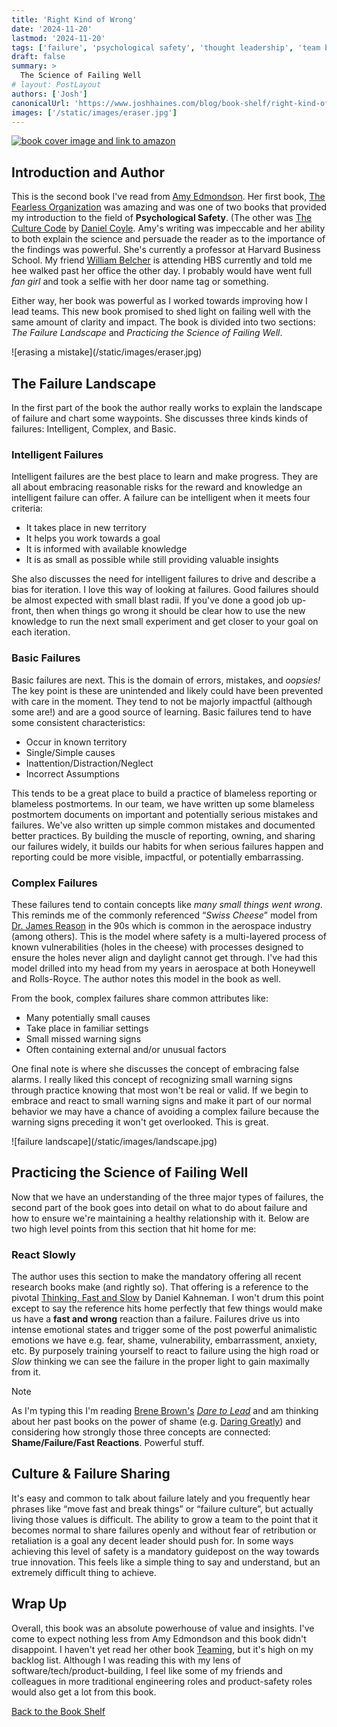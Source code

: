 ```yaml
---
title: 'Right Kind of Wrong'
date: '2024-11-20'
lastmod: '2024-11-20'
tags: ['failure', 'psychological safety', 'thought leadership', 'team building']
draft: false
summary: >
  The Science of Failing Well
# layout: PostLayout
authors: ['Josh']
canonicalUrl: 'https://www.joshhaines.com/blog/book-shelf/right-kind-of-wrong'
images: ['/static/images/eraser.jpg']
---
```


<div className="mx-auto w-1/3">
  <a href="https://www.amazon.com/Right-Kind-Wrong-Science-Failing/dp/1982195061">
    <img
      alt="book cover image and link to amazon"
      src="https://m.media-amazon.com/images/I/41bq5O5pcGL._SY445_SX342_.jpg"
    />
  </a>
</div>

## Introduction and Author

This is the second book I've read from [Amy Edmondson](https://amycedmondson.com/). Her first book, [The Fearless Organization](./fearless-organization) was amazing and was one of two books that provided my introduction to the field of **Psychological Safety**. (The other was [The Culture Code](./culture-code) by [Daniel Coyle](https://danielcoyle.com/). Amy's writing was impeccable and her ability to both explain the science and persuade the reader as to the importance of the findings was powerful. She's currently a professor at Harvard Business School. My friend [William Belcher](https://www.linkedin.com/in/william-b-656b18108/) is attending HBS currently and told me hee walked past her office the other day. I probably would have went full _fan girl_ and took a selfie with her door name tag or something.

Either way, her book was powerful as I worked towards improving how I lead teams. This new book promised to shed light on failing well with the same amount of clarity and impact. The book is divided into two sections: _The Failure Landscape_ and _Practicing the Science of Failing Well_.

<div className="-mx-2 flex flex-wrap justify-center overflow-hidden xl:-mx-2">
  <div className="my-1 w-full overflow-hidden px-2 xl:my-1 xl:w-3/4 xl:px-2">
    ![erasing a mistake](/static/images/eraser.jpg)
  </div>
</div>

## The Failure Landscape

In the first part of the book the author really works to explain the landscape of failure and chart some waypoints. She discusses three kinds kinds of failures: Intelligent, Complex, and Basic.

### Intelligent Failures

Intelligent failures are the best place to learn and make progress. They are all about embracing reasonable risks for the reward and knowledge an intelligent failure can offer. A failure can be intelligent when it meets four criteria:

- It takes place in new territory
- It helps you work towards a goal
- It is informed with available knowledge
- It is as small as possible while still providing valuable insights

She also discusses the need for intelligent failures to drive and describe a bias for iteration. I love this way of looking at failures. Good failures should be almost expected with small blast radii. If you've done a good job up-front, then when things go wrong it should be clear how to use the new knowledge to run the next small experiment and get closer to your goal on each iteration.

### Basic Failures

Basic failures are next. This is the domain of errors, mistakes, and _oopsies!_ The key point is these are unintended and likely could have been prevented with care in the moment. They tend to not be majorly impactful (although some are!) and are a good source of learning. Basic failures tend to have some consistent characteristics:

- Occur in known territory
- Single/Simple causes
- Inattention/Distraction/Neglect
- Incorrect Assumptions

This tends to be a great place to build a practice of blameless reporting or blameless postmortems. In our team, we have written up some blameless postmortem documents on important and potentially serious mistakes and failures. We've also written up simple common mistakes and documented better practices. By building the muscle of reporting, owning, and sharing our failures widely, it builds our habits for when serious failures happen and reporting could be more visible, impactful, or potentially embarrassing.

### Complex Failures

These failures tend to contain concepts like _many small things went wrong_. This reminds me of the commonly referenced “_Swiss Cheese_” model from [Dr. James Reason](https://en.wikipedia.org/wiki/James_Reason) in the 90s which is common in the aerospace industry (among others). This is the model where safety is a multi-layered process of known vulnerabilities (holes in the cheese) with processes designed to ensure the holes never align and daylight cannot get through. I've had this model drilled into my head from my years in aerospace at both Honeywell and Rolls-Royce. The author notes this model in the book as well.

From the book, complex failures share common attributes like:

- Many potentially small causes
- Take place in familiar settings
- Small missed warning signs
- Often containing external and/or unusual factors

One final note is where she discusses the concept of embracing false alarms. I really liked this concept of recognizing small warning signs through practice knowing that most won't be real or valid. If we begin to embrace and react to small warning signs and make it part of our normal behavior we may have a chance of avoiding a complex failure because the warning signs preceding it won't get overlooked. This is great.

<div className="-mx-2 flex flex-wrap justify-center overflow-hidden xl:-mx-2">
  <div className="my-1 w-full overflow-hidden px-2 xl:my-1 xl:w-3/4 xl:px-2">
    ![failure landscape](/static/images/landscape.jpg)
  </div>
</div>

## Practicing the Science of Failing Well

Now that we have an understanding of the three major types of failures, the second part of the book goes into detail on what to do about failure and how to ensure we're maintaining a healthy relationship with it. Below are two high level points from this section that hit home for me:

### React Slowly

The author uses this section to make the mandatory offering all recent research books make (and rightly so). That offering is a reference to the pivotal [Thinking, Fast and Slow](./thinking-fast-and-slow) by Daniel Kahneman. I won't drum this point except to say the reference hits home perfectly that few things would make us have a **fast and wrong** reaction than a failure. Failures drive us into intense emotional states and trigger some of the post powerful animalistic emotions we have e.g. fear, shame, vulnerability, embarrassment, anxiety, etc. By purposely training yourself to react to failure using the high road or _Slow_ thinking we can see the failure in the proper light to gain maximally from it.

> [!NOTE]
> As I'm typing this I'm reading [Brene Brown's](https://brenebrown.com/) _[Dare to Lead](https://www.amazon.com/Dare-Lead-Brave-Conversations-Hearts/dp/0399592520)_ and am thinking about her past books on the power of shame (e.g. [Daring Greatly](https://www.amazon.com/Daring-Greatly-Courage-Vulnerable-Transforms/dp/1592408419)) and considering how strongly those three concepts are connected: **Shame/Failure/Fast Reactions**. Powerful stuff.

## Culture & Failure Sharing

It's easy and common to talk about failure lately and you frequently hear phrases like “move fast and break things” or “failure culture”, but actually living those values is difficult. The ability to grow a team to the point that it becomes normal to share failures openly and without fear of retribution or retaliation is a goal any decent leader should push for. In some ways achieving this level of safety is a mandatory guidepost on the way towards true innovation. This feels like a simple thing to say and understand, but an extremely difficult thing to achieve.

## Wrap Up

Overall, this book was an absolute powerhouse of value and insights. I've come to expect nothing less from Amy Edmondson and this book didn't disappoint. I haven't yet read her other book [Teaming](https://www.amazon.com/Teaming-Organizations-Innovate-Compete-Knowledge/dp/078797093X), but it's high on my backlog list. Although I was reading this with my lens of software/tech/product-building, I feel like some of my friends and colleagues in more traditional engineering roles and product-safety roles would also get a lot from this book.

[Back to the Book Shelf](/blog/book-shelf)
